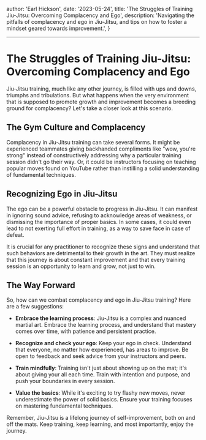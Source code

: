 


  author: 'Earl Hickson',
  date: '2023-05-24',
  title: 'The Struggles of Training Jiu-Jitsu: Overcoming Complacency and Ego',
  description:
    'Navigating the pitfalls of complacency and ego in Jiu-Jitsu, and tips on how to foster a mindset geared towards improvement.',
}



---

# The Struggles of Training Jiu-Jitsu: Overcoming Complacency and Ego

Jiu-Jitsu training, much like any other journey, is filled with ups and downs, triumphs and tribulations. But what happens when the very environment that is supposed to promote growth and improvement becomes a breeding ground for complacency? Let's take a closer look at this scenario.

## The Gym Culture and Complacency

Complacency in Jiu-Jitsu training can take several forms. It might be experienced teammates giving backhanded compliments like "wow, you're strong" instead of constructively addressing why a particular training session didn't go their way. Or, it could be instructors focusing on teaching popular moves found on YouTube rather than instilling a solid understanding of fundamental techniques.

## Recognizing Ego in Jiu-Jitsu

The ego can be a powerful obstacle to progress in Jiu-Jitsu. It can manifest in ignoring sound advice, refusing to acknowledge areas of weakness, or dismissing the importance of proper basics. In some cases, it could even lead to not exerting full effort in training, as a way to save face in case of defeat.

It is crucial for any practitioner to recognize these signs and understand that such behaviors are detrimental to their growth in the art. They must realize that this journey is about constant improvement and that every training session is an opportunity to learn and grow, not just to win.

## The Way Forward

So, how can we combat complacency and ego in Jiu-Jitsu training? Here are a few suggestions:

- **Embrace the learning process**: Jiu-Jitsu is a complex and nuanced martial art. Embrace the learning process, and understand that mastery comes over time, with patience and persistent practice.

- **Recognize and check your ego**: Keep your ego in check. Understand that everyone, no matter how experienced, has areas to improve. Be open to feedback and seek advice from your instructors and peers.

- **Train mindfully**: Training isn't just about showing up on the mat; it's about giving your all each time. Train with intention and purpose, and push your boundaries in every session.

- **Value the basics**: While it's exciting to try flashy new moves, never underestimate the power of solid basics. Ensure your training focuses on mastering fundamental techniques.

Remember, Jiu-Jitsu is a lifelong journey of self-improvement, both on and off the mats. Keep training, keep learning, and most importantly, enjoy the journey.

